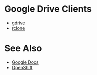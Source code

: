 = Google Drive Clients =

* [[gdrive]]
* [[rclone]]

= See Also =

* [[Google Docs]]
* [https://github.com/dogtagpki/kubernetes/wiki/OpenShift OpenShift]